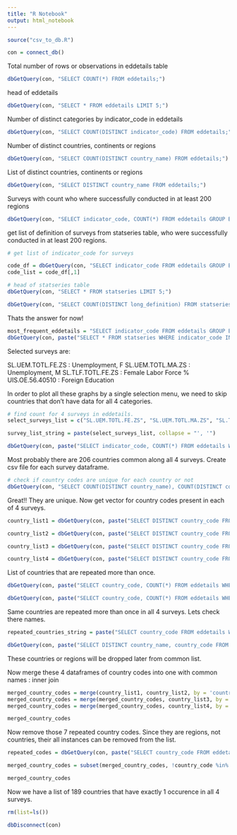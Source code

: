 ```yaml
---
title: "R Notebook"
output: html_notebook
---
```




```r
source("csv_to_db.R")
```

```r
con = connect_db()
```

Total number of rows or observations in eddetails table
```r
dbGetQuery(con, "SELECT COUNT(*) FROM eddetails;")
```

head of eddetails
```r
dbGetQuery(con, "SELECT * FROM eddetails LIMIT 5;")
```

Number of distinct categories by indicator_code in eddetails
```r
dbGetQuery(con, "SELECT COUNT(DISTINCT indicator_code) FROM eddetails;")
```

Number of distinct countries, continents or regions
```r
dbGetQuery(con, "SELECT COUNT(DISTINCT country_name) FROM eddetails;")
```

List of distinct countries, continents or regions
```r
dbGetQuery(con, "SELECT DISTINCT country_name FROM eddetails;")
```



Surveys with count who where successfully conducted in at least 200 regions
```r
dbGetQuery(con, "SELECT indicator_code, COUNT(*) FROM eddetails GROUP BY indicator_code HAVING COUNT(*) >= 200 ORDER BY COUNT(*) DESC;")
```


get list of definition of surveys from statseries table, who were successfully conducted in at least 200 regions.
```r
# get list of indicator_code for surveys

code_df = dbGetQuery(con, "SELECT indicator_code FROM eddetails GROUP BY indicator_code HAVING COUNT(*) >= 200 ORDER BY COUNT(*) DESC;") # dataframe of codes
code_list = code_df[,1]

```
```r
# head of statseries table
dbGetQuery(con, "SELECT * FROM statseries LIMIT 5;")
```


```r
dbGetQuery(con, "SELECT COUNT(DISTINCT long_definition) FROM statseries;")
```



Thats the answer for now!
```r
most_frequent_eddetails = "SELECT indicator_code FROM eddetails GROUP BY indicator_code HAVING COUNT(*) >= 200"
dbGetQuery(con, paste("SELECT * FROM statseries WHERE indicator_code IN (", most_frequent_eddetails, ");", sep = ""))
```

Selected surveys are:

SL.UEM.TOTL.FE.ZS : Unemployment, F
SL.UEM.TOTL.MA.ZS : Unemployment, M
SL.TLF.TOTL.FE.ZS : Female Labor Force %
UIS.OE.56.40510 : Foreign Education


In order to plot all these graphs by a single selection menu, we need to skip countries that don't have data for all 4 categories.
```r
# find count for 4 surveys in eddetails.
select_surveys_list = c("SL.UEM.TOTL.FE.ZS", "SL.UEM.TOTL.MA.ZS", "SL.TLF.TOTL.FE.ZS", "UIS.OE.56.40510")

survey_list_string = paste(select_surveys_list, collapse = "', '")

dbGetQuery(con, paste("SELECT indicator_code, COUNT(*) FROM eddetails WHERE indicator_code IN ('", survey_list_string, "') GROUP BY indicator_code;", sep = ""))
```

Most probably there are 206 countries common along all 4 surveys. Create csv file for each survey dataframe.


```r
# check if country codes are unique for each country or not
dbGetQuery(con, "SELECT COUNT(DISTINCT country_name), COUNT(DISTINCT country_code) from eddetails;")
```
Great!! They are unique. Now get vector for country codes present in each of 4 surveys.
```r

country_list1 = dbGetQuery(con, paste("SELECT DISTINCT country_code FROM eddetails WHERE indicator_code = '", select_surveys_list[1], "';", sep = ""))

country_list2 = dbGetQuery(con, paste("SELECT DISTINCT country_code FROM eddetails WHERE indicator_code = '", select_surveys_list[2], "';", sep = ""))

country_list3 = dbGetQuery(con, paste("SELECT DISTINCT country_code FROM eddetails WHERE indicator_code = '", select_surveys_list[3], "';", sep = ""))

country_list4 = dbGetQuery(con, paste("SELECT DISTINCT country_code FROM eddetails WHERE indicator_code = '", select_surveys_list[4], "';", sep = ""))

```

List of countries that are repeated more than once.
```r
dbGetQuery(con, paste("SELECT country_code, COUNT(*) FROM eddetails WHERE indicator_code = '", select_surveys_list[4], "' GROUP BY country_code HAVING COUNT(*) > 1;", sep = ""))
```

```r
dbGetQuery(con, paste("SELECT country_code, COUNT(*) FROM eddetails WHERE indicator_code = '", select_surveys_list[2], "' GROUP BY country_code HAVING COUNT(*) > 1;", sep = ""))
```

Same countries are repeated more than once in all 4 surveys. Lets check there names.
```r
repeated_countries_string = paste("SELECT country_code FROM eddetails WHERE indicator_code = '", select_surveys_list[2], "' GROUP BY country_code HAVING COUNT(*) > 1", sep = "")

dbGetQuery(con, paste("SELECT DISTINCT country_name, country_code FROM eddetails WHERE country_code IN (", repeated_countries_string, ");"))
```
These countries or regions will be dropped later from common list.

Now merge these 4 dataframes of country codes into one with common names : inner join
```r
merged_country_codes = merge(country_list1, country_list2, by = 'country_code', all = FALSE)
merged_country_codes = merge(merged_country_codes, country_list3, by = 'country_code', all=FALSE)
merged_country_codes = merge(merged_country_codes, country_list4, by = 'country_code', all=FALSE)
```
```r
merged_country_codes
```

Now remove those 7 repeated country codes. Since they are regions, not countries, their all instances can be removed from the list.
```r

repeated_codes = dbGetQuery(con, paste("SELECT country_code FROM eddetails WHERE indicator_code = '", select_surveys_list[4], "' GROUP BY country_code HAVING COUNT(*) > 1;", sep = ""))[,1]

merged_country_codes = subset(merged_country_codes, !country_code %in% repeated_codes)

```

```r
merged_country_codes

```
Now we have a list of 189 countries that have exactly 1 occurence in all 4 surveys.







```r
rm(list=ls())
```

```r
dbDisconnect(con)
```